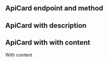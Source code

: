 
<Meta title="components/Docs/ApiCard" />

## ApiCard endpoint and method

<Canvas isExpanded>
  <ApiCard method="GET" path="/api/resource" />
  <ApiCard method="POST" path="/api/resource" />
  <ApiCard method="PUT" path="/api/resource" />
  <ApiCard method="PATCH" path="/api/resource" />
  <ApiCard method="DELETE" path="/api/resource" />
  <ApiCard method="HEAD" path="/api/resource" />
  <ApiCard method="OPTIONS" path="/api/resource" />
  <ApiCard method="Random" path="/api/resource" />
</Canvas>

<Divider size="small" />

## ApiCard with description

<Canvas isExpanded>
  <ApiCard method="GET" path="/api/resource" description="Get resource data" />
</Canvas>

<Divider size="small" />

## ApiCard with with content

<Canvas isExpanded>
  <ApiCard method="GET" path="/api/resource" description="Get resource data">
    <Paragraph>With content</Paragraph>
  </ApiCard>
</Canvas>

<Divider size="small" />
